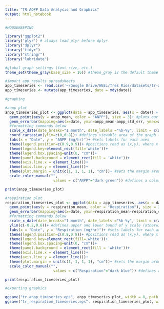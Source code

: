 ```yaml
---
title: "TR AQPP Data Analysis and Graphics"
output: html_notebook
---
```


```r
#HOUSEKEEPING

library("ggplot2")
library('plyr') # always load plyr before dplyr
library("dplyr")
library("tidyr")
library("stringr")
library("lubridate")

#global graph settings (font size, etc.)
theme_set(theme_gray(base_size = 16)) #theme_gray is the default theme

#import app results spreadsheets
app_timeseries <- read.csv('~/Google Drive/WEEL/Tres Rios/datasets/tr-aquatic-primary-productivity/results/tr_app_timeseries.csv', stringsAsFactors = FALSE)
app_timeseries <- mutate(app_timeseries, date = mdy(date))

```


```r
#graphing

#anpp plot
anpp_timeseries_plot <- ggplot(data = app_timeseries, aes(x = date)) + #calls ggplot and stores the call in a graphics object called "app_timeseries_plot"
  geom_point(aes(y = anpp_mean, color = "ANPP"), size = 3)+ #plots our data as points, specify our data series via a color argument (to be defined later)
  geom_errorbar(mapping=aes(x=date, ymin=anpp_mean-anpp_std_err, ymax=anpp_mean+anpp_std_err), width=7, size=0.5, color="dark green")+ #defines the size and values for standard error
  #formatting commands below
  scale_x_date(date_breaks="1 month", date_labels ="%b-%y", limit = c(as.Date("2017-05-01"), as.Date("2017-12-01")))+ #sets the scale for x axis
  coord_cartesian(ylim=c(0,0.8))+ #defines viewable area of the graph (different from ylim in that this only adjusts viewing area) (otherwise R just guesses)
  labs(x = "Date", y = "ANPP (mg/hr)")+ #sets labels for each axes
  theme(legend.position=c(0.9,0.9))+ #positions read as (x,y), where x = 0 is left, y = 0 is bottom
  theme(legend.key=element_rect(fill='white'))+
  theme(legend.box.spacing=unit(0, "cm"))+
  theme(panel.background = element_rect(fill = 'white'))+
  theme(axis.line.x = element_line())+
  theme(axis.line.y = element_line())+
  theme(plot.margin = unit(c(1, 1, 1, 1), "cm"))+ #sets the margin around the plot area; note: arugments correspond to (top, right, bottom, left)
  scale_color_manual("", 
                      values = c("ANPP"="dark green")) #defines a color scale for each data series and generates a legend

print(anpp_timeseries_plot)
```

```r
#respiration plot
respiration_timeseries_plot <- ggplot(data = app_timeseries, aes(x = date)) + #calls ggplot and stores the call in a graphics object called "app_timeseries_plot"
  geom_point(aes(y = respiration_mean, color = "Respiration"), size = 3)+ #plots our data as points, specify our data series via a color argument (to be defined later)
  geom_errorbar(mapping=aes(x=date, ymin=respiration_mean-respiration_std_err, ymax=respiration_mean+respiration_std_err), width=7, size=0.5, color="dark blue")+ #defines the size and values for standard error
  #formatting commands below
  scale_x_date(date_breaks="1 month", date_labels ="%b-%y", limit = c(as.Date("2017-05-01"), as.Date("2017-12-01")))+ #sets the scale for x axis
  ylim(c(-0.2,0.6))+ #defines upper and lower bound of y scale (otherwise R just guesses)
  labs(x = "Date", y = "Respiration (mg/hr)")+ #sets labels for each axes
  theme(legend.position=c(0.9,0.9))+ #positions read as (x,y), where x = 0 is left, y = 0 is bottom
  theme(legend.key=element_rect(fill='white'))+
  theme(legend.box.spacing=unit(0, "cm"))+
  theme(panel.background = element_rect(fill = 'white'))+
  theme(axis.line.x = element_line())+
  theme(axis.line.y = element_line())+
  theme(plot.margin = unit(c(1, 1, 1, 1), "cm"))+ #sets the margin around the plot area; note: arugments correspond to (top, right, bottom, left)
  scale_color_manual("", 
                      values = c("Respiration"="dark blue")) #defines a color scale for each data series and generates a legend

print(respiration_timeseries_plot)
```

```r
#exporting graphics

ggsave("tr_anpp_timeseries.eps", anpp_timeseries_plot, width = 8, path = '~/Google Drive/WEEL/Tres Rios/datasets/tr-aquatic-primary-productivity/graphics/')
ggsave("tr_respiration_timeseries.eps", respiration_timeseries_plot, width = 8, path = '~/Google Drive/WEEL/Tres Rios/datasets/tr-aquatic-primary-productivity/graphics/')

```
